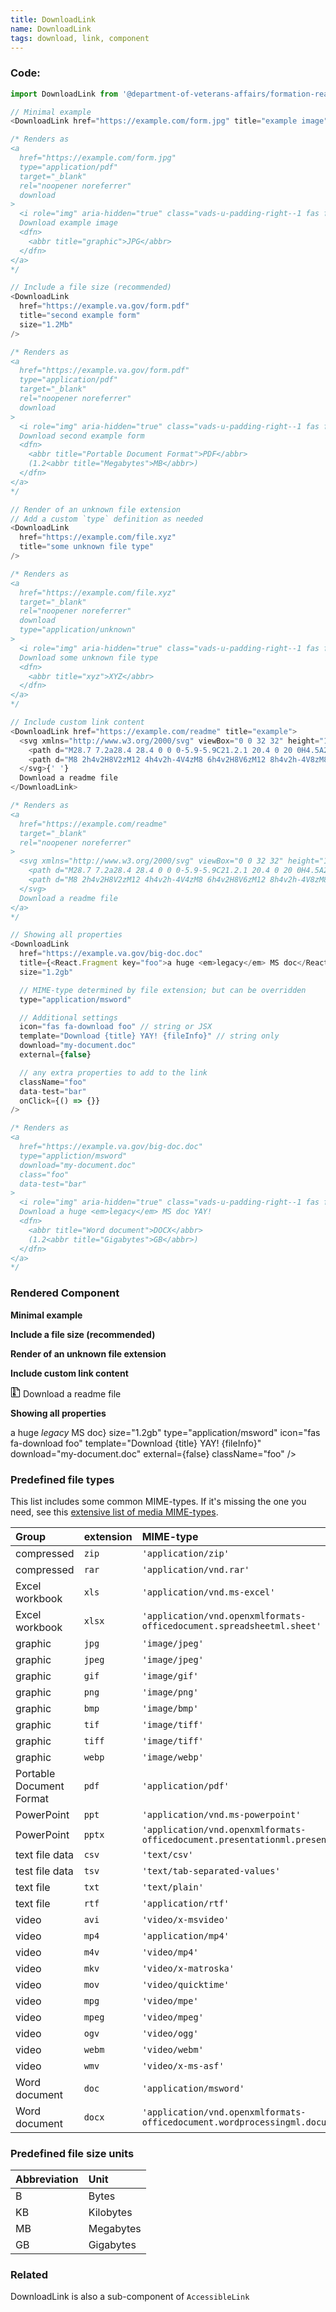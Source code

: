 ```yaml
---
title: DownloadLink
name: DownloadLink
tags: download, link, component
---
```



### Code:

```javascript
import DownloadLink from '@department-of-veterans-affairs/formation-react/DownloadLink';

// Minimal example
<DownloadLink href="https://example.com/form.jpg" title="example image" />

/* Renders as
<a
  href="https://example.com/form.jpg"
  type="application/pdf"
  target="_blank"
  rel="noopener noreferrer"
  download
>
  <i role="img" aria-hidden="true" class="vads-u-padding-right--1 fas fa-download" />
  Download example image
  <dfn>
    <abbr title="graphic">JPG</abbr>
  </dfn>
</a>
*/

// Include a file size (recommended)
<DownloadLink
  href="https://example.va.gov/form.pdf"
  title="second example form"
  size="1.2Mb"
/>

/* Renders as
<a
  href="https://example.va.gov/form.pdf"
  type="application/pdf"
  target="_blank"
  rel="noopener noreferrer"
  download
>
  <i role="img" aria-hidden="true" class="vads-u-padding-right--1 fas fa-download" />
  Download second example form
  <dfn>
    <abbr title="Portable Document Format">PDF</abbr>
    (1.2<abbr title="Megabytes">MB</abbr>)
  </dfn>
</a>
*/

// Render of an unknown file extension
// Add a custom `type` definition as needed
<DownloadLink
  href="https://example.com/file.xyz"
  title="some unknown file type"
/>

/* Renders as
<a
  href="https://example.com/file.xyz"
  target="_blank"
  rel="noopener noreferrer"
  download
  type="application/unknown"
>
  <i role="img" aria-hidden="true" class="vads-u-padding-right--1 fas fa-download" />
  Download some unknown file type
  <dfn>
    <abbr title="xyz">XYZ</abbr>
  </dfn>
</a>
*/

// Include custom link content
<DownloadLink href="https://example.com/readme" title="example">
  <svg xmlns="http://www.w3.org/2000/svg" viewBox="0 0 32 32" height="16">
    <path d="M28.7 7.2a28.4 28.4 0 0 0-5.9-5.9C21.2.1 20.4 0 20 0H4.5A2.5 2.5 0 0 0 2 2.5v27C2 30.9 3.1 32 4.5 32h23c1.4 0 2.5-1.1 2.5-2.5V10c0-.4-.1-1.2-1.3-2.8zm-4.2-1.7c1 1 1.8 1.8 2.3 2.5H22V3.2c.7.5 1.6 1.3 2.5 2.3zm3.5 24c0 .3-.2.5-.5.5h-23a.5.5 0 0 1-.5-.5v-27c0-.3.2-.5.5-.5H20v7c0 .6.4 1 1 1h7v19.5z" />
    <path d="M8 2h4v2H8V2zM12 4h4v2h-4V4zM8 6h4v2H8V6zM12 8h4v2h-4V8zM8 10h4v2H8v-2zM12 12h4v2h-4v-2zM8 14h4v2H8v-2zM12 16h4v2h-4v-2zM8 26.5c0 .8.7 1.5 1.5 1.5h5c.8 0 1.5-.7 1.5-1.5v-5c0-.8-.7-1.5-1.5-1.5H12v-2H8v8.5zm6-2.5v2h-4v-2h4z" />
  </svg>{' '}
  Download a readme file
</DownloadLink>

/* Renders as
<a
  href="https://example.com/readme"
  target="_blank"
  rel="noopener noreferrer"
>
  <svg xmlns="http://www.w3.org/2000/svg" viewBox="0 0 32 32" height="16">
    <path d="M28.7 7.2a28.4 28.4 0 0 0-5.9-5.9C21.2.1 20.4 0 20 0H4.5A2.5 2.5 0 0 0 2 2.5v27C2 30.9 3.1 32 4.5 32h23c1.4 0 2.5-1.1 2.5-2.5V10c0-.4-.1-1.2-1.3-2.8zm-4.2-1.7c1 1 1.8 1.8 2.3 2.5H22V3.2c.7.5 1.6 1.3 2.5 2.3zm3.5 24c0 .3-.2.5-.5.5h-23a.5.5 0 0 1-.5-.5v-27c0-.3.2-.5.5-.5H20v7c0 .6.4 1 1 1h7v19.5z" />
    <path d="M8 2h4v2H8V2zM12 4h4v2h-4V4zM8 6h4v2H8V6zM12 8h4v2h-4V8zM8 10h4v2H8v-2zM12 12h4v2h-4v-2zM8 14h4v2H8v-2zM12 16h4v2h-4v-2zM8 26.5c0 .8.7 1.5 1.5 1.5h5c.8 0 1.5-.7 1.5-1.5v-5c0-.8-.7-1.5-1.5-1.5H12v-2H8v8.5zm6-2.5v2h-4v-2h4z" />
  </svg>
  Download a readme file
</a>
*/

// Showing all properties
<DownloadLink
  href="https://example.va.gov/big-doc.doc"
  title={<React.Fragment key="foo">a huge <em>legacy</em> MS doc</React.Fragment>} // string or JSX
  size="1.2gb"

  // MIME-type determined by file extension; but can be overridden
  type="application/msword"

  // Additional settings
  icon="fas fa-download foo" // string or JSX
  template="Download {title} YAY! {fileInfo}" // string only
  download="my-document.doc"
  external={false}

  // any extra properties to add to the link
  className="foo"
  data-test="bar"
  onClick={() => {}}
/>

/* Renders as
<a
  href="https://example.va.gov/big-doc.doc"
  type="appliction/msword"
  download="my-document.doc"
  class="foo"
  data-test="bar"
>
  <i role="img" aria-hidden="true" class="vads-u-padding-right--1 fas fa-download foo" />
  Download a huge <em>legacy</em> MS doc YAY!
  <dfn>
    <abbr title="Word document">DOCX</abbr>
    (1.2<abbr title="Gigabytes">GB</abbr>)
  </dfn>
</a>
*/
```

### Rendered Component

<div className="site-c-reactcomp__rendered">
  <strong>Minimal example</strong>
  <p>
    <DownloadLink href="https://example.com/form.jpg" title="example image" />
  </p>

  <strong>Include a file size (recommended)</strong>
  <p>
    <DownloadLink
      href="https://example.va.gov/form.pdf"
      title="second example form"
      size="1.2Mb"
    />
  </p>

  <strong>Render of an unknown file extension</strong>
  <p>
    <DownloadLink
      href="https://example.com/file.xyz"
      title="some unknown file type"
    />
  </p>

  <strong>Include custom link content</strong>
  <p>
    <DownloadLink href="https://example.com/readme" title="example">
      <svg xmlns="http://www.w3.org/2000/svg" viewBox="0 0 32 32" height="16">
        <path d="M28.7 7.2a28.4 28.4 0 0 0-5.9-5.9C21.2.1 20.4 0 20 0H4.5A2.5 2.5 0 0 0 2 2.5v27C2 30.9 3.1 32 4.5 32h23c1.4 0 2.5-1.1 2.5-2.5V10c0-.4-.1-1.2-1.3-2.8zm-4.2-1.7c1 1 1.8 1.8 2.3 2.5H22V3.2c.7.5 1.6 1.3 2.5 2.3zm3.5 24c0 .3-.2.5-.5.5h-23a.5.5 0 0 1-.5-.5v-27c0-.3.2-.5.5-.5H20v7c0 .6.4 1 1 1h7v19.5z" />
        <path d="M8 2h4v2H8V2zM12 4h4v2h-4V4zM8 6h4v2H8V6zM12 8h4v2h-4V8zM8 10h4v2H8v-2zM12 12h4v2h-4v-2zM8 14h4v2H8v-2zM12 16h4v2h-4v-2zM8 26.5c0 .8.7 1.5 1.5 1.5h5c.8 0 1.5-.7 1.5-1.5v-5c0-.8-.7-1.5-1.5-1.5H12v-2H8v8.5zm6-2.5v2h-4v-2h4z" />
      </svg>
      Download a readme file
    </DownloadLink>
  </p>

  <strong>Showing all properties</strong>
  <p>
    <DownloadLink
      href="https://example.va.gov/big-doc.doc"
      title={<React.Fragment key="foo">a huge <em>legacy</em> MS doc</React.Fragment>}
      size="1.2gb"
      type="application/msword"
      icon="fas fa-download foo"
      template="Download {title} YAY! {fileInfo}"
      download="my-document.doc"
      external={false}
      className="foo"
    />
  </p>
</div>

### Predefined file types

This list includes some common MIME-types. If it's missing the one you need, see
this [extensive list of media MIME-types](https://www.iana.org/assignments/media-types/media-types.xhtml).

| Group | extension | MIME-type |
|:------|:----------|:----------|
| compressed | `zip` | `'application/zip'` |
| compressed | `rar` | `'application/vnd.rar'` |
| Excel workbook | `xls` | `'application/vnd.ms-excel'` |
| Excel workbook | `xlsx` | `'application/vnd.openxmlformats-officedocument.spreadsheetml.sheet'` |
| graphic | `jpg` | `'image/jpeg'` |
| graphic | `jpeg` | `'image/jpeg'` |
| graphic | `gif` | `'image/gif'` |
| graphic | `png` | `'image/png'` |
| graphic | `bmp` | `'image/bmp'` |
| graphic | `tif` | `'image/tiff'` |
| graphic | `tiff` | `'image/tiff'` |
| graphic | `webp` | `'image/webp'` |
| Portable Document Format | `pdf` | `'application/pdf'` |
| PowerPoint | `ppt` | `'application/vnd.ms-powerpoint'` |
| PowerPoint | `pptx` | `'application/vnd.openxmlformats-officedocument.presentationml.presentation'` |
| text file data | `csv` | `'text/csv'` |
| test file data | `tsv` | `'text/tab-separated-values'` |
| text file | `txt` | `'text/plain'` |
| text file | `rtf` | `'application/rtf'` |
| video | `avi` | `'video/x-msvideo'` |
| video | `mp4` | `'application/mp4'` |
| video | `m4v` | `'video/mp4'` |
| video | `mkv` | `'video/x-matroska'` |
| video | `mov` | `'video/quicktime'` |
| video | `mpg` | `'video/mpe'` |
| video | `mpeg` | `'video/mpeg'` |
| video | `ogv` | `'video/ogg'` |
| video | `webm` | `'video/webm'` |
| video | `wmv` | `'video/x-ms-asf'` |
| Word document | `doc` | `'application/msword'` |
| Word document | `docx` | `'application/vnd.openxmlformats-officedocument.wordprocessingml.document'` |

### Predefined file size units

| Abbreviation | Unit |
|:-------------|:-----|
| B  | Bytes     |
| KB | Kilobytes |
| MB | Megabytes |
| GB | Gigabytes |

### Related

DownloadLink is also a sub-component of `AccessibleLink`
